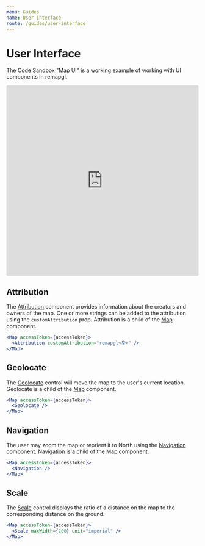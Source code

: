 ```yaml
---
menu: Guides
name: User Interface
route: /guides/user-interface
---
```


# User Interface

The [Code Sandbox "Map
UI"](https://codesandbox.io/embed/map-ui-hx22g?fontsize=14&hidenavigation=1&theme=dark)
is a working example of working with UI components in remapgl.

<iframe
     src="https://codesandbox.io/embed/map-ui-hx22g?fontsize=14&hidenavigation=1&theme=dark"
     style="width:100%; height:500px; border:0; border-radius: 4px;
     overflow:hidden;" title="Map UI" allow="geolocation; microphone; camera;
     midi; vr; accelerometer; gyroscope; payment; ambient-light-sensor;
     encrypted-media; usb" sandbox="allow-modals allow-forms allow-popups
     allow-scripts allow-same-origin"
   ></iframe>

## Attribution

The [Attribution](/attribution) component provides information about the creators and owners of
the map. One or more strings can be added to the attribution using the `customAttribution` prop.
Attribution is a child of the [Map](/map) component.

```jsx
<Map accessToken={accessToken}>
  <Attribution customAttribution="remapgl<🌎>" />
</Map>
```

## Geolocate

The [Geolocate](/geolocate) control will move the map to the user's current location. Geolocate is a child of the [Map](/map)
component.

```jsx
<Map accessToken={accessToken}>
  <Geolocate />
</Map>
```

## Navigation

The user may zoom the map or reorient it to North using the
[Navigation](/navigation) component. Navigation is a child of the [Map](/map)
component.

```jsx
<Map accessToken={accessToken}>
  <Navigation />
</Map>
```

## Scale

The [Scale](/scale) control displays the ratio of a distance on the map to the
corresponding distance on the ground.

```jsx
<Map accessToken={accessToken}>
  <Scale maxWidth={200} unit="imperial" />
</Map>
```
